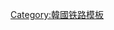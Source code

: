 {{鐵道路線|
| 模板名稱 = 镇海线
| 名稱 = [[镇海线]]
| 代表色 = #0066b3
| 背景顏色 = #ffffff
| 車站列表 = [[昌原站|昌原]] - [[新昌原站|新昌原]] - [[南昌原站|南昌原]] - [[圣住寺站|圣住寺]] - [[庆和站|庆和]] - [[镇海站 (庆尚南道)|镇海]] - [[统海站|统海]]}}<noinclude>
[[Category:韓國铁路模板]]